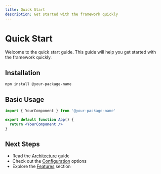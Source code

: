 ```yaml
---
title: Quick Start
description: Get started with the framework quickly
---
```


# Quick Start

Welcome to the quick start guide. This guide will help you get started with the framework quickly.

## Installation

```bash
npm install @your-package-name
```

## Basic Usage

```jsx
import { YourComponent } from '@your-package-name'

export default function App() {
  return <YourComponent />
}
```

## Next Steps

- Read the [Architecture](/docs/architecture) guide
- Check out the [Configuration](/docs/overview) options
- Explore the [Features](/docs/code-input) section 